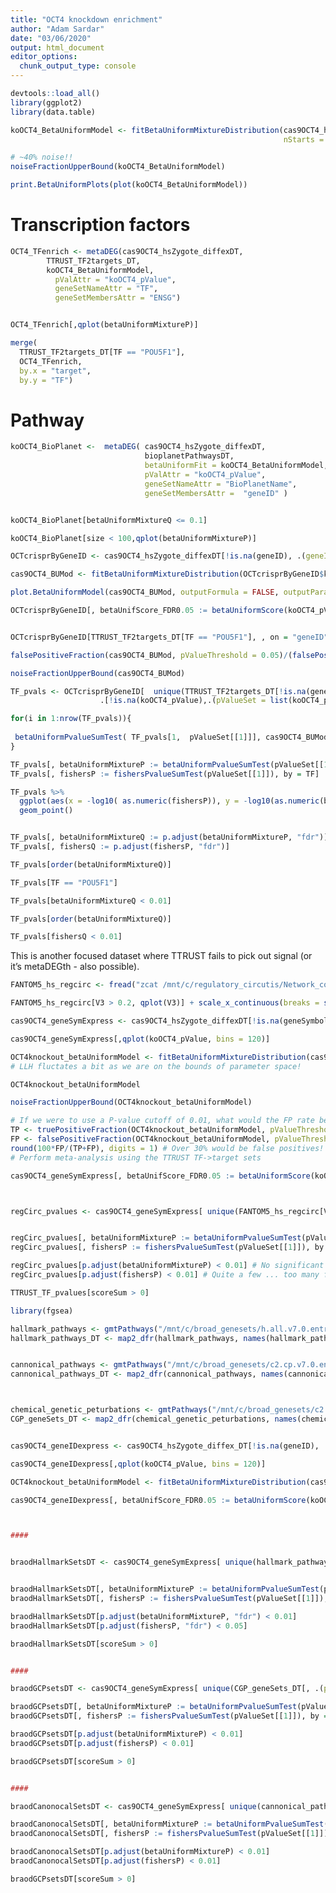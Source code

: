 ```yaml
---
title: "OCT4 knockdown enrichment"
author: "Adam Sardar"
date: "03/06/2020"
output: html_document
editor_options: 
  chunk_output_type: console
---
```


```r

devtools::load_all()
library(ggplot2)
library(data.table)
```


```r

koOCT4_BetaUniformModel <- fitBetaUniformMixtureDistribution(cas9OCT4_hsZygote_diffexDT$koOCT4_pValue,
                                                             nStarts = 20)

# ~40% noise!!
noiseFractionUpperBound(koOCT4_BetaUniformModel)

print.BetaUniformPlots(plot(koOCT4_BetaUniformModel))
```

# Transcription factors

```r


OCT4_TFenrich <- metaDEG(cas9OCT4_hsZygote_diffexDT,
        TTRUST_TF2targets_DT,
        koOCT4_BetaUniformModel,
          pValAttr = "koOCT4_pValue",
          geneSetNameAttr = "TF",
          geneSetMembersAttr = "ENSG")


OCT4_TFenrich[,qplot(betaUniformMixtureP)]

merge(
  TTRUST_TF2targets_DT[TF == "POU5F1"],
  OCT4_TFenrich,
  by.x = "target",
  by.y = "TF")


```

# Pathway


```r


koOCT4_BioPlanet <-  metaDEG( cas9OCT4_hsZygote_diffexDT,
                              bioplanetPathwaysDT,
                              betaUniformFit = koOCT4_BetaUniformModel,
                              pValAttr = "koOCT4_pValue",
                              geneSetNameAttr = "BioPlanetName",
                              geneSetMembersAttr =  "geneID" )


koOCT4_BioPlanet[betaUniformMixtureQ <= 0.1]

koOCT4_BioPlanet[size < 100,qplot(betaUniformMixtureP)]
```





```r

OCTcrisprByGeneID <- cas9OCT4_hsZygote_diffexDT[!is.na(geneID), .(geneID = as.integer(unlist(strsplit(geneID, "; ")))), by = .(ENSG, accession, koOCT4_pValue)]

cas9OCT4_BUMod <- fitBetaUniformMixtureDistribution(OCTcrisprByGeneID$koOCT4_pValue)

plot.BetaUniformModel(cas9OCT4_BUMod, outputFormula = FALSE, outputParameters=FALSE)

OCTcrisprByGeneID[, betaUnifScore_FDR0.05 := betaUniformScore(koOCT4_pValue, cas9OCT4_BUMod)]


OCTcrisprByGeneID[TTRUST_TF2targets_DT[TF == "POU5F1"], , on = "geneID"]

falsePositiveFraction(cas9OCT4_BUMod, pValueThreshold = 0.05)/(falsePositiveFraction( cas9OCT4_BUMod, pValueThreshold = 0.05) + truePositiveFraction(cas9OCT4_BUMod, pValueThreshold = 0.05))

noiseFractionUpperBound(cas9OCT4_BUMod)

TF_pvals <- OCTcrisprByGeneID[  unique(TTRUST_TF2targets_DT[!is.na(geneID), .(TF, geneID)]), , on = "geneID"] %>% 
                    .[!is.na(koOCT4_pValue),.(pValueSet = list(koOCT4_pValue), members = list(geneID), sumScore = sum(betaUnifScore_FDR0.05, na.rm=T)), by = TF]

for(i in 1:nrow(TF_pvals)){
  
 betaUniformPvalueSumTest( TF_pvals[1,  pValueSet[[1]]], cas9OCT4_BUMod)
}

TF_pvals[, betaUniformMixtureP := betaUniformPvalueSumTest(pValueSet[[1]], cas9OCT4_BUMod), by = TF]
TF_pvals[, fishersP := fishersPvalueSumTest(pValueSet[[1]]), by = TF]

TF_pvals %>%
  ggplot(aes(x = -log10( as.numeric(fishersP)), y = -log10(as.numeric(betaUniformMixtureP)))) +
  geom_point()


TF_pvals[, betaUniformMixtureQ := p.adjust(betaUniformMixtureP, "fdr")]
TF_pvals[, fishersQ := p.adjust(fishersP, "fdr")]

TF_pvals[order(betaUniformMixtureQ)]

TF_pvals[TF == "POU5F1"]

TF_pvals[betaUniformMixtureQ < 0.01]

TF_pvals[order(betaUniformMixtureQ)]

TF_pvals[fishersQ < 0.01]
```

This is another focused dataset where TTRUST fails to pick out signal (or it's metaDEGth - also possible). 



```r

FANTOM5_hs_regcirc <- fread("zcat /mnt/c/regulatory_circutis/Network_compendium/Tissue-specific_regulatory_networks_FANTOM5-v1/32_high-level_networks/20_gastrointestinal_system.txt.gz") # Arbitrary cut off

FANTOM5_hs_regcirc[V3 > 0.2, qplot(V3)] + scale_x_continuous(breaks = seq(0,1,0.1))
```



```r

cas9OCT4_geneSymExpress <- cas9OCT4_hsZygote_diffexDT[!is.na(geneSymbol), .SD[koOCT4_pValue == min(koOCT4_pValue, na.rm = T)][1] , by = geneSymbol]

cas9OCT4_geneSymExpress[,qplot(koOCT4_pValue, bins = 120)]

OCT4knockout_betaUniformModel <- fitBetaUniformMixtureDistribution(cas9OCT4_geneSymExpress$koOCT4_pValue, nStarts = 20)
# LLH fluctates a bit as we are on the bounds of parameter space!

OCT4knockout_betaUniformModel

noiseFractionUpperBound(OCT4knockout_betaUniformModel)

# If we were to use a P-value cutoff of 0.01, what would the FP rate be?
TP <- truePositiveFraction(OCT4knockout_betaUniformModel, pValueThreshold = 0.01)
FP <- falsePositiveFraction(OCT4knockout_betaUniformModel, pValueThreshold = 0.01)
round(100*FP/(TP+FP), digits = 1) # Over 30% would be false positives!
# Perform meta-analysis using the TTRUST TF->target sets

cas9OCT4_geneSymExpress[, betaUnifScore_FDR0.05 := betaUniformScore(koOCT4_pValue, OCT4knockout_betaUniformModel, FDR = 0.05)]



regCirc_pvalues <- cas9OCT4_geneSymExpress[ unique(FANTOM5_hs_regcirc[V2 > 0.3, .(TF = V1, geneSymbol = V2)]), , on = "geneSymbol"][!is.na(koOCT4_pValue),.(pValueSet = list(koOCT4_pValue), geneSet = list(geneSymbol), scoreSum = sum(betaUnifScore_FDR0.05)), by = TF]


regCirc_pvalues[, betaUniformMixtureP := betaUniformPvalueSumTest(pValueSet[[1]], OCT4knockout_betaUniformModel), by = TF]
regCirc_pvalues[, fishersP := fishersPvalueSumTest(pValueSet[[1]]), by = TF]

regCirc_pvalues[p.adjust(betaUniformMixtureP) < 0.01] # No significant gene sets
regCirc_pvalues[p.adjust(fishersP) < 0.01] # Quite a few ... too many for so little signal?

TTRUST_TF_pvalues[scoreSum > 0]
```



```r

library(fgsea)

hallmark_pathways <- gmtPathways("/mnt/c/broad_genesets/h.all.v7.0.entrez.gmt")
hallmark_pathways_DT <- map2_dfr(hallmark_pathways, names(hallmark_pathways), ~ data.table(name = .y, geneID = .x))


cannonical_pathways <- gmtPathways("/mnt/c/broad_genesets/c2.cp.v7.0.entrez.gmt")
cannonical_pathways_DT <- map2_dfr(cannonical_pathways, names(cannonical_pathways), ~ data.table(name = .y, geneID = .x))



chemical_genetic_peturbations <- gmtPathways("/mnt/c/broad_genesets/c2.cgp.v7.0.entrez.gmt")
CGP_geneSets_DT <- map2_dfr(chemical_genetic_peturbations, names(chemical_genetic_peturbations), ~ data.table(name = .y, geneID = .x))


cas9OCT4_geneIDexpress <- cas9OCT4_hsZygote_diffex_DT[!is.na(geneID), .SD[koOCT4_pValue == min(koOCT4_pValue, na.rm = T)][1] , by = geneID]

cas9OCT4_geneIDexpress[,qplot(koOCT4_pValue, bins = 120)]

OCT4knockout_betaUniformModel <- fitBetaUniformMixtureDistribution(cas9OCT4_geneIDexpress$koOCT4_pValue, nStarts = 20)

cas9OCT4_geneIDexpress[, betaUnifScore_FDR0.05 := betaUniformScore(koOCT4_pValue, OCT4knockout_betaUniformModel, FDR = 0.05)]



####


braodHallmarkSetsDT <- cas9OCT4_geneSymExpress[ unique(hallmark_pathways_DT[, .(pathway = name, geneID)]), , on = "geneID"][!is.na(koOCT4_pValue),.(pValueSet = list(koOCT4_pValue), geneSet = list(geneSymbol), scoreSum = sum(betaUnifScore_FDR0.05)), by = pathway]


braodHallmarkSetsDT[, betaUniformMixtureP := betaUniformPvalueSumTest(pValueSet[[1]], OCT4knockout_betaUniformModel), by = pathway]
braodHallmarkSetsDT[, fishersP := fishersPvalueSumTest(pValueSet[[1]]), by = pathway]

braodHallmarkSetsDT[p.adjust(betaUniformMixtureP, "fdr") < 0.01] 
braodHallmarkSetsDT[p.adjust(fishersP, "fdr") < 0.05]

braodHallmarkSetsDT[scoreSum > 0]


####

braodGCPsetsDT <- cas9OCT4_geneSymExpress[ unique(CGP_geneSets_DT[, .(pathway = name, geneID)]), , on = "geneID"][!is.na(koOCT4_pValue),.(pValueSet = list(koOCT4_pValue), geneSet = list(geneSymbol), scoreSum = sum(betaUnifScore_FDR0.05)), by = pathway]

braodGCPsetsDT[, betaUniformMixtureP := betaUniformPvalueSumTest(pValueSet[[1]], OCT4knockout_betaUniformModel), by = pathway]
braodGCPsetsDT[, fishersP := fishersPvalueSumTest(pValueSet[[1]]), by = pathway]

braodGCPsetsDT[p.adjust(betaUniformMixtureP) < 0.01] 
braodGCPsetsDT[p.adjust(fishersP) < 0.01]

braodGCPsetsDT[scoreSum > 0]


####

braodCanonocalSetsDT <- cas9OCT4_geneSymExpress[ unique(cannonical_pathways_DT[, .(pathway = name, geneID)]), , on = "geneID"][!is.na(koOCT4_pValue),.(pValueSet = list(koOCT4_pValue), geneSet = list(geneSymbol), scoreSum = sum(betaUnifScore_FDR0.05)), by = pathway]

braodCanonocalSetsDT[, betaUniformMixtureP := betaUniformPvalueSumTest(pValueSet[[1]], ATF3knockout_betaUniformModel), by = pathway]
braodCanonocalSetsDT[, fishersP := fishersPvalueSumTest(pValueSet[[1]]), by = pathway]

braodCanonocalSetsDT[p.adjust(betaUniformMixtureP) < 0.01] 
braodCanonocalSetsDT[p.adjust(fishersP) < 0.01]

braodGCPsetsDT[scoreSum > 0]

```

